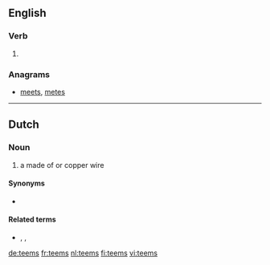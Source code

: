 ==English==

===Verb===
{{head|en|verb form}}

# {{en-third-person singular of|teem}}

===Anagrams===
* [[meets#English|meets]], [[metes#English|metes]]

----
==Dutch==

===Noun===
{{nl-noun|f|-en|teemsje}}

# {{lb|nl|dated}} a {{l|en|sieve}} made of {{l|nl|horsehair}} or copper wire

====Synonyms====
* {{l|nl|zeef}}

====Related terms====
* {{l|nl|teemsen}}, {{l|nl|teemsdoek}}, {{l|nl|teemsmaker}}

[[de:teems]]
[[fr:teems]]
[[nl:teems]]
[[fi:teems]]
[[vi:teems]]